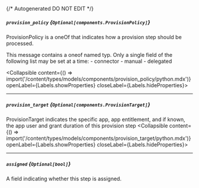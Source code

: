 {/* Autogenerated DO NOT EDIT  */}

##### `provision_policy` *{`Optional[components.ProvisionPolicy]`}*
ProvisionPolicy is a oneOf that indicates how a provision step should be processed.

This message contains a oneof named typ. Only a single field of the following list may be set at a time:
  \- connector
  \- manual
  \- delegated

<Collapsible content={() => import('/content/types/models/components/provision_policy/python.mdx')} openLabel={Labels.showProperties} closeLabel={Labels.hideProperties}>
</Collapsible>

---
##### `provision_target` *{`Optional[components.ProvisionTarget]`}*
ProvisionTarget indicates the specific app, app entitlement, and if known, the app user and grant duration of this provision step
<Collapsible content={() => import('/content/types/models/components/provision_target/python.mdx')} openLabel={Labels.showProperties} closeLabel={Labels.hideProperties}>
</Collapsible>

---
##### `assigned` *{`Optional[bool]`}*
A field indicating whether this step is assigned.


